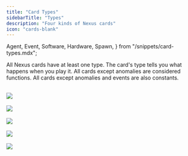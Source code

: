 ```yaml
---
title: "Card Types"
sidebarTitle: "Types"
description: "Four kinds of Nexus cards"
icon: "cards-blank"
---
```


  Agent,
  Event,
  Software,
  Hardware,
  Spawn,
} from "/snippets/card-types.mdx";

All Nexus cards have at least one type.
The card's type tells you what happens when you play it.
All cards except anomalies are considered functions.
All cards except anomalies and events are also constants.

<Card title="Agent">
  <br />
  <img src="/images/download/tabletop-simulator.png" />
  <br />
  <Agent />
</Card>

<Card title="Event">
  <br />
  <img src="/images/download/tabletop-simulator.png" />
  <br />
  <Event />
</Card>

<Card title="Software">
  <br />
  <img src="/images/download/tabletop-simulator.png" />
  <br />
  <Software />
</Card>

<Card title="Hardware">
  <br />
  <img src="/images/download/tabletop-simulator.png" />
  <br />
  <Hardware />
</Card>

<Card title="Spawns">
  <br />
  <img src="/images/download/tabletop-simulator.png" />
  <br />
  <Spawn />
</Card>
